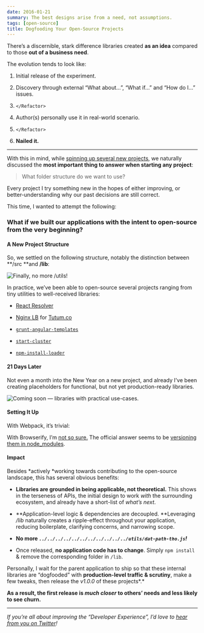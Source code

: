 ```yaml
---
date: 2016-01-21
summary: The best designs arise from a need, not assumptions.
tags: [open-source]
title: Dogfooding Your Open-Source Projects
---
```


There’s a discernible, stark difference libraries created **as an idea** compared to those **out of a business need**.

The evolution tends to look like:

1. Initial release of the experiment.

1. Discovery through external “What about…”, “What if…” and “How do I…” issues.

1. `</Refactor>`

1. Author(s) personally use it in real-world scenario.

1. `</Refactor>`

1. **Nailed it.**

---

With this in mind, while [spinning up several new projects](https://medium.com/@ericclemmons/javascript-fatigue-48d4011b6fc4), we naturally discussed the **most important thing to answer when starting any project**:

> What folder structure do we want to use?

Every project I try something new in the hopes of either improving, or better-understanding why our past decisions are still correct.

This time, I wanted to attempt the following:

### What if we built our applications with the intent to open-source from the very beginning?

#### A New Project Structure

So, we settled on the following structure, notably the distinction between **/src **and **/lib**:

![Finally, no more **`/utils`**!](https://cdn-images-1.medium.com/max/3328/1*LvIKVQSFaQU7hzW3UyYqGQ.png)

In practice, we’ve been able to open-source several projects ranging from tiny utilities to well-received libraries:

- [React Resolver](https://github.com/ericclemmons/react-resolver)

- [Nginx LB](https://github.com/willrstern/tutum-nginx-load-balancing) for [Tutum.co](https://www.tutum.co/)

- [`grunt-angular-templates`](https://github.com/ericclemmons/grunt-angular-templates)

- [`start-cluster`](https://github.com/ericclemmons/start-cluster)

- [`npm-install-loader`](https://github.com/ericclemmons/npm-install-loader)

#### 21 Days Later

Not even a month into the New Year on a new project, and already I’ve been creating placeholders for functional, but not yet production-ready libraries.

![Coming soon — libraries with practical use-cases.](https://cdn-images-1.medium.com/max/5760/1*kYvDA74J-RK50_KfxFrELg.png)

#### Setting It Up

With Webpack, it’s trivial:

<Gist gistLink="ericclemmons/05590848daf441864acc" />

With Browserify, I’m [not so sure.](https://github.com/substack/node-browserify/issues/767) The official answer seems to be [versioning them in node_modules](https://github.com/substack/browserify-handbook#organizing-modules).

#### Impact

Besides *actively *working towards contributing to the open-source landscape, this has several obvious benefits:

- **Libraries are grounded in being applicable, not theoretical.** This shows in the terseness of APIs, the initial design to work _with_ the surrounding ecosystem, and already have a short-list of _what’s next_.

- **Application-level logic & dependencies are decoupled. **Leveraging _/lib_ naturally creates a ripple-effect throughout your application, reducing boilerplate, clarifying concerns, and narrowing scope.

- **No more _`../../../../../../../../../../../utils/dat-path-tho.js`!_**

- Once released, **no application code has to change**. Simply `npm install` & remove the corresponding folder in `/lib`.

Personally, I wait for the parent application to ship so that these internal libraries are “dogfooded” with **production-level traffic & scrutiny**, make a few tweaks, then release the _v1.0.0_ of these projects*.*

**As a result, the first release is _much closer_ to others’ needs and less likely to see churn.**

---

_If you’re all about improving the “Developer Experience”, I’d love to [hear from you on Twitter](https://twitter.com/ericclemmons/)!_
